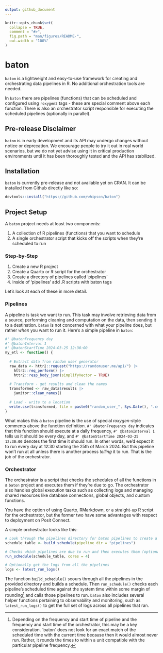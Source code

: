 ```yaml
---
output: github_document
---
```


<!-- README.md is generated from README.Rmd. Please edit that file -->

```r
knitr::opts_chunk$set(
  collapse = TRUE,
  comment = "#>",
  fig.path = "man/figures/README-",
  out.width = "100%"
)
```

# baton

<!-- badges: start -->

<!-- badges: end -->

`baton` is a lightweight and easy-to-use framework for creating and orchestrating data pipelines in R. No additional orchestration tools are needed.

In `baton` there are pipelines (functions) that can be scheduled and configured using `roxygen2` tags - these are special comment above each function. There is also an orchestrator script responsible for executing the scheduled pipelines (optionally in parallel).

## Pre-release Disclaimer

`baton` is in early development and its API may undergo changes without notice or deprecation. We encourage people to try it out in real world scenarios, but we do not yet advise using it in critical production environments until it has been thoroughly tested and the API has stabilized.

## Installation

`baton` is currently pre-release and not available yet on CRAN. It can be installed from Github directly like so:

``` r
devtools::install("https://github.com/whipson/baton")
```

## Project Setup

A `baton` project needs at least two components:

1.  A collection of R pipelines (functions) that you want to schedule
2.  A single orchestrator script that kicks off the scripts when they're scheduled to run

### Step-by-Step

1.  Create a new R project
2.  Create a Quarto or R script for the orchestrator
3.  Create a directory of pipelines called 'pipelines'
4.  Inside of 'pipelines' add .R scripts with baton tags

Let's look at each of these in more detail.

### Pipelines

A pipeline is task we want to run. This task may involve retrieving data from a source, performing cleaning and computation on the data, then sending it to a destination. `baton` is not concerned with what your pipeline does, but rather *when* you want to run it. Here's a simple pipeline in `baton`:

```r
#' @batonFrequency day
#' @batonInterval 1
#' @batonStartTime 2024-03-25 12:30:00
my_etl <- function() {
  
  # Extract data from random user generator
  raw_data <- httr2::request("https://randomuser.me/api/") |> 
    httr2::req_perform() |> 
    httr2::resp_body_json(simplifyVector = TRUE)
  
  # Transform - get results and clean the names
  transformed <- raw_data$results |> 
    janitor::clean_names()
  
  # Load - write to a location
  write.csv(transformed, file = paste0("random_user_", Sys.Date(), ".csv"))
}
```

What makes this a `baton` pipeline is the use of special *roxygen*-style comments above the function definition. `#' @batonFrequency day` indicates that this function should execute at a daily frequency, `#' @batonInterval 1` tells us it should be every day, and `#' @batonStartTime 2024-03-25 12:30:00` denotes the first time it should run. In other words, we'd expect it to run every day at 12:30 starting the 25th of March 2024. But this pipeline won't run at all unless there is another process *telling* it to run. That is the job of the orchestrator.

### Orchestrator

The orchestrator is a script that checks the schedules of all the functions in a `baton` project and executes them if they're due to go. The orchestrator also handles global execution tasks such as collecting logs and managing shared resources like database connections, global objects, and custom functions.

You have the option of using Quarto, RMarkdown, or a straight-up R script for the orchestrator, but the former two have some advantages with respect to deployment on Posit Connect.

A simple orchestrator looks like this:

```r
# Look through the pipelines directory for baton pipelines to create a schedule
schedule_table <- build_schedule(pipeline_dir = "pipelines")

# Checks which pipelines are due to run and then executes them (optionally in parallel)
run_schedule(schedule_table, cores = 4)

# Optionally get the logs from all the pipelines
logs <- latest_run_logs()
```

The function `build_schedule()` scours through all the pipelines in the provided directory and builds a schedule. Then `run_schedule()` checks each pipeline's scheduled time against the system time within some margin of rounding[^1] and calls those pipelines to run. `baton` also includes several helper functions pertaining to observability and monitoring, such as `latest_run_logs()` to get the full set of logs across all pipelines that ran.

[^1]: Depending on the frequency and start time of pipeline and the frequency and start time of the orchestrator, this may be a key consideration. \`baton\` does not look for an exact match of the scheduled time with the current time because then it would almost never run. Rather, it rounds the times to within a unit compatible with the particular pipeline frequency.
